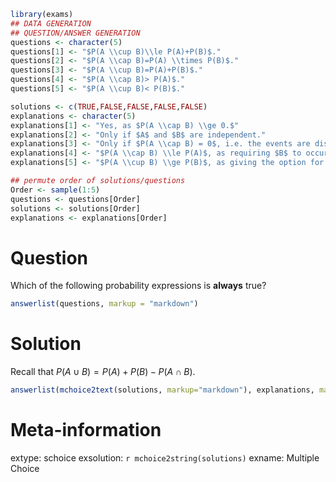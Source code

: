 ```r
library(exams)
## DATA GENERATION
## QUESTION/ANSWER GENERATION
questions <- character(5)
questions[1] <- "$P(A \\cup B)\\le P(A)+P(B)$."
questions[2] <- "$P(A \\cap B)=P(A) \\times P(B)$."
questions[3] <- "$P(A \\cup B)=P(A)+P(B)$."
questions[4] <- "$P(A \\cap B)> P(A)$."
questions[5] <- "$P(A \\cup B)< P(B)$."

solutions <- c(TRUE,FALSE,FALSE,FALSE,FALSE)
explanations <- character(5)
explanations[1] <- "Yes, as $P(A \\cap B) \\ge 0.$"
explanations[2] <- "Only if $A$ and $B$ are independent."
explanations[3] <- "Only if $P(A \\cap B) = 0$, i.e. the events are disjoint."
explanations[4] <- "$P(A \\cap B) \\le P(A)$, as requiring $B$ to occur as well as $A$ is more stringent."
explanations[5] <- "$P(A \\cup B) \\ge P(B)$, as giving the option for $B$ to occur instead of $A$ is less stringent."

## permute order of solutions/questions
Order <- sample(1:5)
questions <- questions[Order]
solutions <- solutions[Order]
explanations <- explanations[Order]  
```


Question
========

Which of the following probability expressions is **always** true?

```r
answerlist(questions, markup = "markdown")
```

Solution
========

Recall that $P(A \cup B) = P(A) + P(B) - P(A \cap B)$.

```r
answerlist(mchoice2text(solutions, markup="markdown"), explanations, markup = "markdown")
```

Meta-information
================

extype: schoice
exsolution: `r mchoice2string(solutions)`
exname: Multiple Choice
